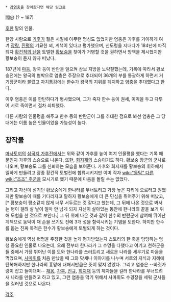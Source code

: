  * [[감염충]]을 찾아왔다면 해당 링크로

閻忠
(? ~ 187)

[[후한]] 말의 인물.

한양 사람으로 [[가후]]가 젊은 시절에 아무런 명성도 없었지만 염충은 가후를 기이하게 여겨 [[장량]], [[진평]]의 기묘한 꾀, 계책이 있다고 평가했으며, 신도령을 지내다가 184년에 파직되자 [[황건적의 난]]을 토벌한 [[황보숭]]을 찾아가 거병할 것을 권하면서 방책을 제시했지만 황보숭이 듣지 않자 떠났다.

187년에 [[마등]], 왕국 등이 반란을 일으켜 삼보 지방을 노략질했는데, 기록에 따라서 황보숭전에는 왕국의 협박으로 염충은 주장으로 추대되어 36개의 부를 통괄하게 하면서 거기장군이라 불렀고 자치통감에는 한수가 왕국의 지위를 폐지하고 염충을 추대했다고 한다.

이후 염충은 이를 한탄하다가 병사했으며, 그가 죽자 한수 등이 권세, 이익을 두고 다투어 서로 죽이면서 점차 쇠퇴했다.

다른 사람의 인물평을 해주고 한수 등의 반란군이 그를 추대한 점으로 봐선 염충은 그 당대에는 이름 높은 인물이었을 가능성이 높다.

== 창작물 ==
[[마사토끼]]의 [[삼국지 가후전]]에서는 위와 같이 가후를 높이 여겨 인물평을 했다는 기록 때문인지 가후의 스승으로 나온다. 또한, [[희지재]]의 스승이기도 하다. 황보숭 장군의 군사로 나오며, 황보숭도 그를 신뢰하는 모습을 보여준다. 가후와 희지재를 황보숭의 휘하에서 일하게 만들려고 광종 황건적 토벌전에 합류시키지만 이미 각자 [[wiki:"동탁" 다른]] [[wiki:"조조" 주군]]을 모시기로 했기 때문에 마음을 돌릴 수는 없었다.

그리고 자신이 섬기던 황보숭에게 한나라를 무너트리고 가장 높은 자리에 오르라고 권했지만 황보숭이 때를 기다리자고 말하자 황보숭에게 더 큰 민심을 쥐어주기 위해 떠났고,[* 황보숭이 평소같지 않게 너무 서두르는 것 같다고 했는데, 그 뒤에 나온 것으로 봐서는 병이 걸려 살 날이 얼마 안 남게 되자 자신이 살아있는 동안에 한나라의 끝을 보기 위해 모험을 한 것으로 보인다.] 그 뒤 위에 나온 것과 같이 한수의 반란군에 참여해 뛰어난 계책으로 동탁이 채 손을 쓰기도 전에 3개 성을 함락시키는 기염을 토한다. 하지만 한수를 돕는 진짜 목적은 한수가 황보숭에게 토벌되게 하는 것이다.

황보숭에게 역성 혁명을 주장한 것을 높게 평가받았는지 스토리의 한 축을 담당하는 엄청 중요한 인물로 나오는데, 오래 전부터 한나라가 그 수명을 다했다고 여기고 천하군웅들 중에서 가장 뛰어난 이를 도와 한나라를 쓰러트리고 새로운 나라를 세우기로 마음을 먹었으며, [[사마휘]]를 처음 만났을 때 그와 닷새나 이야기를 나누며 서로의 지식과 지혜에 탄복해하지만 한나라의 흥망에 대해서만큼은 뜻이 맞지 않았다. 그리고 염충은 --바짓가랑이 잡고 들이대며-- [[채옹]], [[가후]], [[진규]], [[희지재]] 등의 제자들을 길러 한나라를 무너뜨려 새 나라를 만들려고 하고 있고, 그런 염충을 막기 위해서 사마휘도 수경장을 세워 군사들을 길러낸 것으로 나온다.

[[각주]]
